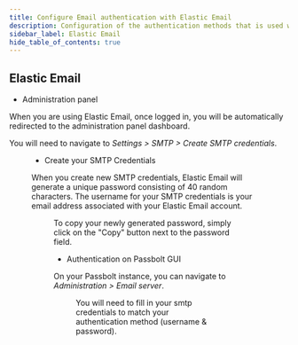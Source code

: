 ```yaml
---
title: Configure Email authentication with Elastic Email
description: Configuration of the authentication methods that is used with SMTP for Elastic Email
sidebar_label: Elastic Email
hide_table_of_contents: true
---
```


<EmailServerConfigurationIntroduction/>

## Elastic Email

- Administration panel

When you are using Elastic Email, once logged in, you will be automatically redirected to the administration panel dashboard.

You will need to navigate to *Settings > SMTP > Create SMTP credentials*.

<Figure
  src="/img/help/2023/02/smtp-elasticemail-credentials-panel.png"
  caption="Elastic Email - SMTP Credentials Panel"
  alt="Elastic Email - SMTP Credentials Panel"
/>

- Create your SMTP Credentials

When you create new SMTP credentials, Elastic Email will generate a unique password consisting of 40 random characters. The username for your SMTP credentials is your email address associated with your Elastic Email account.

<Figure
  src="/img/help/2023/02/smtp-elasticemail-credentials-example.png"
  caption="Elastic Email - SMTP Credentials"
  alt="Elastic Email - SMTP Credentials"
/>

To copy your newly generated password, simply click on the "Copy" button next to the password field.

- Authentication on Passbolt GUI

On your Passbolt instance, you can navigate to *Administration > Email server*.

<Figure
  src="/img/help/2023/02/smtp-elasticemail-authentication.png"
  caption="Passbolt - Email authentication"
  alt="Passbolt - Email authentication"
/>

You will need to fill in your smtp credentials to match your authentication method (username & password).

<TestYourEmailConfiguration/>
